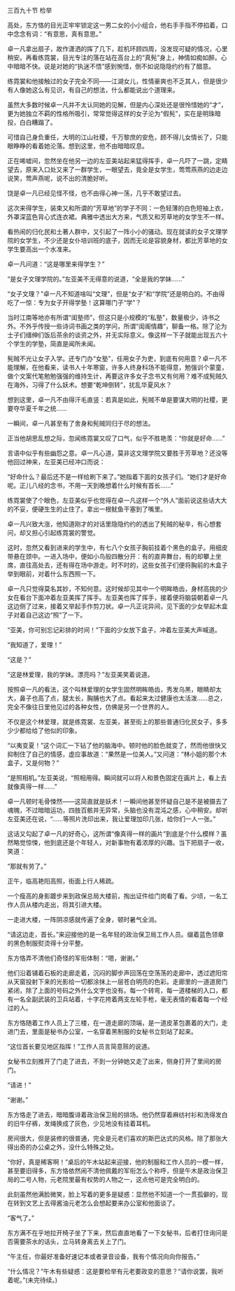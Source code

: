 

三百九十节 检举

高处，东方恪的目光正牢牢锁定这一男二女的小小组合，他右手手指不停掐着，口中念念有词：“有意思，真有意思。”

卓一凡拿出扇子，故作潇洒的挥了几下，趁机环顾四周，没发现可疑的情况，心里稍安。再看练霓裳，目光专注的落在站在高台上的“真髡”身上，神情如痴如醉。心中暗暗不快。说是对她的“执迷不悟”感到惋惜，倒不如说隐隐约约有了醋意。

练霓裳和他接触过的女子完全不同――江湖女儿，性情豪爽也不乏其人，但是很少有人像她这么有见识，有自己的想法，什么都能说出个道理来。

虽然大多数时候卓一凡并不太认同她的见解，但是内心深处还是很怜惜她的“才”，更为她独立不羁的性格所吸引，常常觉得这样的女子沦为“假髡”，实在是明珠暗投，白白糟蹋了。

可惜自己身负重任，大明的江山社稷，千万黎庶的安危，顾不得儿女情长了，只能眼睁睁的看着她沦落。想到这里，他不由暗暗叹息。

正在唏嘘间，忽然坐在他另一边的左亚美站起来猛得挥手，卓一凡吓了一跳，定睛望去，原来入口处又来了一群学生，一眼望去，竟全是女学生，莺莺燕燕的边走边说笑，莺声燕呢，说不出的清脆好听。

饶是卓一凡已经见怪不怪，也不由得心神一荡，几乎不敢望过去。

这次来得学生，装束又和所谓的“芳草地”的学子不同：一色轻薄的白色短袖上衣，外罩深蓝色背心式连衣裙。典雅中透出大方来，气质又和芳草地的女学生不一样。

看热闹的归化民和土著人群中，又引起了一阵小小的骚动。现在就读的女子文理学院的女学生，不少还是女仆培训班的底子，因而无论是容貌身材，都比芳草地的女学生要高出一个水准来。

卓一凡问道：“这是哪里来得学生？”

“是女子文理学院的。”左亚美不无得意的说道，“全是我的学妹……”

“女子文理？”卓一凡不知道啥叫“文理”，但是“女子”和“学院”还是明白的。不由得吃了一惊：专为女子开得学塾！这算哪门子“学”？

当时江南等地亦有所谓“闺塾师”，但这只是小规模的“私塾”，数量极少，诗书之外。不外乎传授一些诗词书画之类的学问，所谓“闺阁情趣”，聊备一格。除了沦为士子们缙绅们饭后茶余的谈资之外，并无实际意义。像这样一下子就能出现五六十个学生的学塾，简直是闻所未闻。

髡贼不光让女子入学。还专门办“女塾”，任用女子为吏，到底有何用意？卓一凡不能理解，在他看来，读书人十年寒窗，许多人终身科场不能得意，勉强训个蒙童，做个文案代笔勉勉强强的维持生计，再要这许多女子念书又有何用？难不成髡贼久在海外，习得了什么妖术。想要“乾坤倒转”，扰乱华夏风水？

想到这里，卓一凡不由得汗毛直竖：若真是如此，髡贼不单是要谋大明的社稷，更要夺华夏千年之统……

一瞬间，卓一凡甚至有了舍身和髡贼同归于尽的想法。

正当他胡思乱想之际，忽闻练霓裳又叹了口气，似乎不胜艳羡：“你就是好命……”

言语中似乎有些幽怨之意。卓一凡心道，莫非这文理学院又要胜于芳草地？还没等他回过神来，左亚美已经冲口而说：

“好命什么？最后还不是一样给刷下来了。”她指着下面的女孩子们。“她们才是好命呢。正儿八经的念书，不用一天到晚想着什么时候有首长……”

练霓裳使了个眼色，左亚美似乎也觉得在卓一凡这样一个“外人”面前说这些话大大的不妥，便硬生生的止住了。拿出一根鱿鱼干塞到了嘴里。

卓一凡兴致大涨，他知道刚才的对话里隐隐约约的透出了髡贼的秘辛，有心想套问，却又担心引起练霓裳的警觉。

这时，忽然又看到进来的学生中，有七八个女孩子胸前挂着个黑色的盒子。用细皮带悬在颈中。一进入场中，便如小鸟般四散分开：有的直奔舞台，有的却攀上坐席，直往高处去，还有得在场中游走。时不时的，这些女孩子们便将胸前的木盒子举到眼前，对着什么东西照一下。

卓一凡只觉得莫名其妙，不知何意。这时候却见其中一个明眸皓齿，身材高挑的少女在看台下面冲着左亚美挥了挥手。左亚美也挥了挥手，接着便将脑袋朝着卓一凡这边侧了过来，接着又举起手作剪刀状。卓一凡正诧异间，见下面的少女举起木盒子对着自己这边“照”了一下。

“亚美，你可别忘记彩排的时间！”下面的少女放下盒子，冲着左亚美大声喊道。

“我知道了，爱理！”

“这是？”

“这是林爱理，我的学妹。漂亮吗？”左亚美笑着说道。

按照卓一凡的看法，这个叫林爱理的女学生固然明眸皓齿，秀发乌黑，眼睛却太大，鼻子也高了点，腿太长，胸脯也大了点。看起来太过健康也太活泼……总之，完全不像往日里他见过的各种女性，仿佛是另一个世界的人。

不仅是这个林爱理，就是练霓裳、左亚美，甚至街上的那些普通归化民女子，多多少少都给给了他似的印象。

“以夷变夏！”这个词汇一下钻了他的脑海中。顿时他的脸色就变了，然而他很快又抑制住了自己的情感，虚应事故道：“果然是一位美人。”又问道：“林小姐的那个木盒子，又是何物？”

“是照相机。”左亚美说，“照相用得。瞬间就可以将人和景色固定在画片上，看上去就像真得一样……”

卓一凡顿时毛骨悚然――这简直就是妖术！一瞬间他甚至怀疑自己是不是被摄去了魂魄，不过暗暗运功，四肢百骸并无异常，头脑也没有混沌之感，心中稍安。却听左亚美还在说，“……等照片洗印出来，我让爱理加印几张，给你们一人一张。”

这话又勾起了卓一凡的好奇心，这所谓“像真得一样的画片”到底是个什么模样？虽然略觉惊悚，他到底还是个年轻人，对新事物有着浓厚的兴趣。当下把扇子一收，笑道：

“那就有劳了。”

正午，临高艳阳高照，街面上行人稀疏。

一个瘦高的身影踱步来到政保总局大楼前，掏出证件给门岗看了看。少顷，一名工作人员从楼内走出，将其引进大楼。

一走进大楼，一阵阴凉感就传遍了全身，顿时暑气全消。

“请这边走，首长。”来迎接他的是一名年轻的政治保卫局工作人员。缀着蓝色领章的黑色制服熨烫得十分平整。

东方恪弄不清他们奇怪的军衔体制：“嗯，谢谢。”

他们沿着铺着石板的走廊走着，沉闷的脚步声回荡在空荡荡的走廊中，透过遮阳帘从天窗投射下来的光影给一切都涂抹上一层苍白明亮的色彩。走廊里的一道道房门紧闭，除了上面的号码之外什么文字也没有。每一个转弯，每一道楼梯的入口，都有一名全副武装的卫兵站着，十字花挎着两支左轮手枪，毫无表情的看着每一个经过的人。

东方恪随着工作人员上了三楼，在一道走廊的顶端，是一道皮革包裹着的大门，走进门去，里面是秘书办公室，一名穿着黑制服的女秘书立刻站了起来。

“这位首长要见地区指挥！”工作人员言简意赅的说道。

女秘书立刻推开了门走了进去，不到一分钟她又走了出来，侧身打开了里间的房门。

“请进！”

“谢谢。”

东方恪走了进去，暗暗腹诽着政治保卫局的排场。他仍然穿着麻纺衬衫和洗得发白的旧牛仔裤，发绳换成了灰色，少见地没有挂着耳机。

房间很大，但是装修的很普通，完全是元老们喜欢的斯巴达式的风格。除了那张大得出奇的办公桌之外，没什么特殊之处。

“你好，真是稀客啊！”桌后的午木站起来迎接，他的制服和工作人员的一模一样，甚至要旧得多，东方恪依然闹不清他佩戴的军衔怎么个称呼，但是午木是政治保卫局的二号人物，元老院里最有权势的人物之一，这点他可是完全明白的。

此刻虽然他满脸微笑，脸上写着的更多是疑惑：显然他不知道一个一贯孤僻的，现在转到文艺上去得酱油元老怎么会想起要来办公室和他面谈了。

“客气了。”

东方满不在乎地拉开椅子坐了下来，然后直直地看了一下女秘书，后者打住询问是否需要茶水的话头，立马转身离去关上了门。

“午主任，你最好准备好速记本或者录音设备，我有个情况向向你报告。”

“什么情况？”午木有些疑惑：这是要检举有元老要政变的意思？“请你说罢，我听着呢。”(未完待续。)

